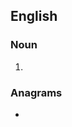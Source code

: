 {{also|Zos|źoš}}
==English==

===Noun===
{{head|en|noun plural form}}

# {{plural of|zo|lang=en}}

===Anagrams===
* {{anagrams|en|ozs|soz}}